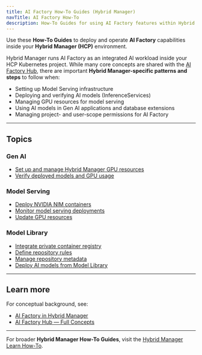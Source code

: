 ```yaml
---
title: AI Factory How-To Guides (Hybrid Manager)
navTitle: AI Factory How-To
description: How-To Guides for using AI Factory features within Hybrid Manager projects — focused on deployment, configuration, and operations.
---
```


Use these **How-To Guides** to deploy and operate **AI Factory** capabilities inside your **Hybrid Manager (HCP)** environment.

Hybrid Manager runs AI Factory as an integrated AI workload inside your HCP Kubernetes project.
While many core concepts are shared with the [AI Factory Hub](/edb-postgres-ai/ai-factory/learn/explained), there are important **Hybrid Manager-specific patterns and steps** to follow when:

- Setting up Model Serving infrastructure
- Deploying and verifying AI models (InferenceServices)
- Managing GPU resources for model serving
- Using AI models in Gen AI applications and database extensions
- Managing project- and user-scope permissions for AI Factory

---

## Topics

### Gen AI

- [Set up and manage Hybrid Manager GPU resources](../model-serving/setup-gpu)
- [Verify deployed models and GPU usage](../model-serving/verify-models)

### Model Serving

- [Deploy NVIDIA NIM containers](../model-serving/deploy-nim-container)
- [Monitor model serving deployments](../model-serving/monitor-inferenceservice)
- [Update GPU resources](../model-serving/update-gpu-resources)

### Model Library

- [Integrate private container registry](../model-library/integrate-private-registry)
- [Define repository rules](../model-library/define-repository-rules)
- [Manage repository metadata](../model-library/manage-repository-metadata)
- [Deploy AI models from Model Library](../model-library/how-to-deploy-ai-models)

---

## Learn more

For conceptual background, see:

- [AI Factory in Hybrid Manager](/edb-postgres-ai/ai-factory/learn/explained)
- [AI Factory Hub — Full Concepts](../../../..edb-postgres-ai/ai-factory/learn/explained)

---

For broader **Hybrid Manager How-To Guides**, visit the [Hybrid Manager Learn How-To](../../how-to).
